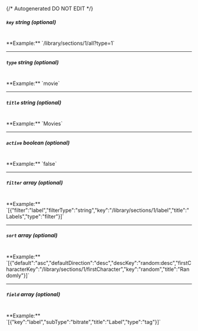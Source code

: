 {/* Autogenerated DO NOT EDIT  */}
##### `key` _string (optional)_
<br/>
**Example:** `/library/sections/1/all?type=1`

---
##### `type` _string (optional)_
<br/>
**Example:** `movie`

---
##### `title` _string (optional)_
<br/>
**Example:** `Movies`

---
##### `active` _boolean (optional)_
<br/>
**Example:** `false`

---
##### `filter` _array (optional)_
<br/>
**Example:** `[{"filter":"label","filterType":"string","key":"/library/sections/1/label","title":"Labels","type":"filter"}]`

---
##### `sort` _array (optional)_
<br/>
**Example:** `[{"default":"asc","defaultDirection":"desc","descKey":"random:desc","firstCharacterKey":"/library/sections/1/firstCharacter","key":"random","title":"Randomly"}]`

---
##### `field` _array (optional)_
<br/>
**Example:** `[{"key":"label","subType":"bitrate","title":"Label","type":"tag"}]`


